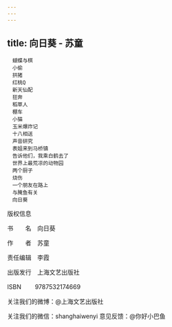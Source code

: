 ```yaml
---
---
---
```

title: 向日葵 - 苏童
---


```
　蝴蝶与棋
　小偷
　拱猪
　红桃Q
　新天仙配
　狂奔
　稻草人
　棚车
　小猫
　玉米爆炸记
　十八相送
　声音研究
　表姐来到马桥镇
　告诉他们，我乘白鹤去了
　世界上最荒凉的动物园
　两个厨子
　烧伤
　一个朋友在路上
　与腌鱼有关
　向日葵
```








版权信息



书  名　向日葵


作  者　苏童


责任编辑　李霞


出版发行　上海文艺出版社


ISBN 　　9787532174669


关注我们的微博：@上海文艺出版社


关注我们的微信：shanghaiwenyi 意见反馈：@你好小巴鱼